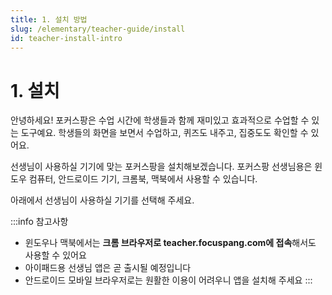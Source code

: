 ```yaml
---
title: 1. 설치 방법
slug: /elementary/teacher-guide/install
id: teacher-install-intro
---
```



# 1. 설치

안녕하세요!
포커스팡은 수업 시간에 학생들과 함께 재미있고 효과적으로 수업할 수 있는 도구예요.
학생들의 화면을 보면서 수업하고, 퀴즈도 내주고, 집중도도 확인할 수 있어요.

선생님이 사용하실 기기에 맞는 포커스팡을 설치해보겠습니다.
포커스팡 선생님용은 윈도우 컴퓨터, 안드로이드 기기, 크롬북, 맥북에서 사용할 수 있습니다.

아래에서 선생님이 사용하실 기기를 선택해 주세요.

:::info 참고사항

- 윈도우나 맥북에서는 **크롬 브라우저로 teacher.focuspang.com에 접속**해서도 사용할 수 있어요
- 아이패드용 선생님 앱은 곧 출시될 예정입니다
- 안드로이드 모바일 브라우저로는 원활한 이용이 어려우니 앱을 설치해 주세요
  :::
